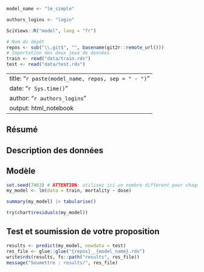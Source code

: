 <!--% Voici un exemple de modèle pour relever le challenge "models". Copiez ce document sous le nom de votre propre modèle, éditez-le, développez votre modèle et soumettez vos résultats (voir aussi README.md). Bonnes chances ! -->

<!--% Donner un nom à votre modèle ici (pour plus de facilité, utilisez le même nom que celui que vous avez donné à ce fichier .Rmd). N'OUBLIEZ PAS DE MODIFIER CE NOM A CHAQUE NOUVELLE ITERATION et utilisez uniquement des lettres a-z, A-Z, des chiffres 0-9, un trait souligné (_) ou un signe moins (-). -->

```r
model_name <- "lm_simple"
```

<!--% Indiquez votre login GitHub ci-dessous (remplacer 'login' par votre propre login Github). -->

```r
authors_logins <- "login"
```

```r
SciViews::R("model", lang = "fr")

# Nom du dépôt
repos <- sub("\\.git$", "", basename(git2r::remote_url()))
# Importation des deux jeux de données
train <- read("data/train.rds")
test <- read("data/test.rds")
```

<!--% Ne touchez pas à l'entête YAML ci-dessous : elle sera générée automatiquement à partir des autres informations du document. -->

---
title: "`r paste(model_name, repos, sep = " - ")`"
date: "`r Sys.time()`"
author: "`r authors_logins`"
output: html_notebook
---

## Résumé

<!--% Décrivez ici dans les grandes lignes (2-3), les options mises en œuvre dans votre modèle pour en augmenter les performances par rapport au modèle de base proposé. -->



## Description des données

<!--% Effectuez ici les statistiques descriptives qui vous sont nécessaires pour appréhender les données, sans toutefois vous éterniser trop dessus (10min max). -->



## Modèle

<!--% Placez ici le code qui génère votre modèle et commentez-le brièvement. Appelez toujours votre modèle `my_model` ! -->

```r
set.seed(7463) # ATTENTION: utilisez ici un nombre différent pour chaque modèle !
my_model <- lm(data = train, mortality ~ dose)
```

<!--% Effectuez ci-dessous toutes les analyses complémentaires que vous jugez utiles pour vérifier votre modèle et commentez-les (ci-dessous seulement un exemple de tableau et de graphique). -->

```r
summary(my_model) |> tabularise()
```

```r
try(chart$residuals(my_model))
```



## Test et soumission de votre proposition

<!--% Pour utiliser votre modèle afin de prédire la mortalité des abeilles à partir du jeu de données `test` et enregistrer les résultats dans `results/<repos>__<model_name>.rds`, exécutez le chunk suivant SANS LE MODIFIER. Ensuite soumettez vos résultats qui sont dans ce fichier à partir de l'app Shiny <https://sdd.umons.ac.be/B05Ca_models/> (voir aussi dans le cours en ligne à la section correspondante). -->

```r
results <- predict(my_model, newdata = test)
res_file <- glue::glue("{repos}__{model_name}.rds")
write$rds(results, fs::path("results", res_file))
message("Soumettre : results/", res_file)
```
